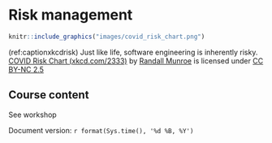 # Risk management  {#risking}

```r
knitr::include_graphics("images/covid_risk_chart.png")
```

(ref:captionxkcdrisk) Just like life, software engineering is inherently risky. [COVID Risk Chart (xkcd.com/2333)](https://xkcd.com/2333/) by [Randall Munroe](https://en.wikipedia.org/wiki/Randall_Munroe) is licensed under [CC BY-NC 2.5](https://creativecommons.org/licenses/by-nc/2.5/)


## Course content

See workshop


Document version: `r format(Sys.time(), '%d %B, %Y')`
